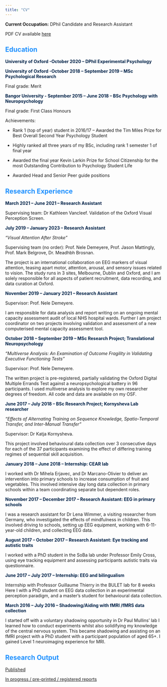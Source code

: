 ```yaml
---
title: "CV"
---
```


**Current Occupation:** DPhil Candidate and Research Assistant

PDF CV available [here](https://osf.io/js5ck?show=view&view_only=)

## <span style="color:dodgerblue">**Education**

<span style="color:#002147">**University of Oxford -October 2020 -- DPhil Experimental Psychology**

<span style="color:#002147">**University of Oxford -October 2018 -- September 2019 -- MSc Psychological Research**

Final grade: Merit

<span style="color:#002147">**Bangor University - September 2015 -- June 2018 -- BSc Psychology with Neuropsychology**

Final grade: First Class Honours

Achievements:

-   Rank 1 (top of year) student in 2016/17 -- Awarded the Tim Miles Prize for Best Overall Second Year Psychology Student

-   Highly ranked all three years of my BSc, including rank 1 semester 1 of final year

-   Awarded the final year Kevin Larkin Prize for School Citizenship for the most Outstanding Contribution to Psychology Student Life

-   Awarded Head and Senior Peer guide positions

## <span style="color:dodgerblue">**Research Experience**

<span style="color:#002147">**March 2021 -- June 2021 -- Research Assistant**

Supervising team: Dr Kathleen Vancleef. Validation of the Oxford Visual Perception Screen.

<span style="color:#002147">**July 2019 -- January 2023 -- Research Assistant**

*"Visual Attention After Stroke"*

Supervising team (no order): Prof. Nele Demeyere, Prof. Jason Mattingly, Prof. Mark Belgrove, Dr. Meadhbh Brosnan.

The project is an international collaboration on EEG markers of visual attention, teasing apart motor, attention, arousal, and sensory issues related to vision. The study runs in 3 sites, Melbourne, Dublin and Oxford, and I am solely responsible for all aspects of patient recruitment, data recording, and data curation at Oxford.

<span style="color:#002147">**November 2019 -- January 2021 -- Research Assistant**

Supervisor: Prof. Nele Demeyere.

I am responsible for data analysis and report writing on an ongoing mental capacity assessment audit of local NHS hospital wards. Further I am project coordinator on two projects involving validation and assessment of a new computerised mental capacity assessment tool.

<span style="color:#002147">**October 2018 -- September 2019 -- MSc Research Project; Translational Neuropsychology**

*"Multiverse Analysis: An Examination of Outcome Fragility in Validating Executive Functioning Tests"*

Supervisor: Prof. Nele Demeyere.

The written project is pre-registered, partially validating the Oxford Digital Multiple Errands Test against a neuropsychological battery in 96 participants. I used multiverse analysis to explore my own researcher degrees of freedom. All code and data are available on my OSF.

<span style="color:#002147">**June 2017 -- July 2018 -- BSc Research Project; Kornysheva Lab researcher**

*"Effects of Alternating Training on Sequence Knowledge, Spatio-Temporal Transfer, and Inter-Manual Transfer"*

Supervisor: Dr Katja Kornysheva.

This project involved behavioural data collection over 3 consecutive days for each of the 37 participants examining the effect of differing training regimes of sequential skill acquisition.

<span style="color:#002147">**January 2018 -- June 2018 -- Internship: CEAR lab**

I worked with Dr Mihela Erjavec, and Dr Marcano-Olivier to deliver an intervention into primary schools to increase consumption of fruit and vegetables. This involved intensive day long data collection in primary schools within a team coordinating separate but dependent roles.

<span style="color:#002147">**November 2017 -- December 2017 -- Research Assistant: EEG in primary schools**

I was a research assistant for Dr Lena Wimmer, a visiting researcher from Germany, who investigated the effects of mindfulness in children. This involved driving to schools, setting up EEG equipment, working with 6-11-year-old children, and collecting EEG data.

<span style="color:#002147">**August 2017 -- October 2017 -- Research Assistant: Eye tracking and autistic traits**

I worked with a PhD student in the SoBa lab under Professor Emily Cross, using eye tracking equipment and assessing participants autistic traits via questionnaire.

<span style="color:#002147">**June 2017 -- July 2017 -- Internship: EEG and bilingualism**

Internship with Professor Guillaume Thierry in the BULET lab for 8 weeks Here I with a PhD student on EEG data collection in an experimental perception paradigm, and a master's student for behavioural data collection.

<span style="color:#002147">**March 2016 -- July 2016 -- Shadowing/Aiding with fMRI /fMRS data collection**

I started off with a voluntary shadowing opportunity in Dr Paul Mullins' lab I learned how to conduct experiments whilst also solidifying my knowledge of the central nervous system. This became shadowing and assisting on an fMRI project with a PhD student with a participant population of aged 65+. I gained Level 1 neuroimaging experience for MRI.

## <span style="color:dodgerblue">**Research Output**

[Published](https://samswebb.github.io/publications.html)


[In progress / pre-printed / registered reports](https://samswebb.github.io/projects.html)
